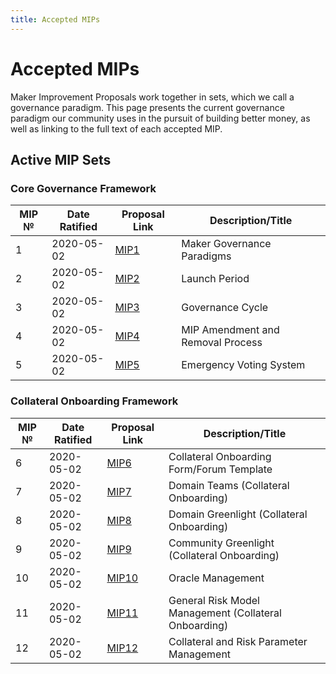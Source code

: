 ```yaml
---
title: Accepted MIPs
---
```


# Accepted MIPs

Maker Improvement Proposals work together in sets, which we call a governance paradigm. This page presents the current governance paradigm our community uses in the pursuit of building better money, as well as linking to the full text of each accepted MIP.

## Active MIP Sets 

### Core Governance Framework


|MIP № |Date Ratified | Proposal Link                     |Description/Title                                  
|------|--------------|-----------------------------------|---------------------------------------------------|
|   1  |   2020-05-02 | [MIP1](https://github.com/makerdao/mips/tree/master/MIP1)                          |Maker Governance Paradigms  |
|   2  |   2020-05-02 | [MIP2](https://github.com/makerdao/mips/tree/master/MIP2)                          |Launch Period                |
|   3  |   2020-05-02 | [MIP3](https://github.com/makerdao/mips/tree/master/MIP3)                          |Governance Cycle                 |
|   4  |   2020-05-02 | [MIP4](https://github.com/makerdao/mips/tree/master/MIP4)                          |MIP Amendment and Removal Process |
|   5  |   2020-05-02 | [MIP5](https://github.com/makerdao/mips/tree/master/MIP5)                          |Emergency Voting System         |


### Collateral Onboarding Framework


|MIP № |Date Ratified | Proposal Link                     |Description/Title                                  
|------|--------------|-----------------------------------|---------------------------------------------------|
|   6  |   2020-05-02 | [MIP6](https://github.com/makerdao/mips/tree/master/MIP6)                          |Collateral Onboarding Form/Forum Template |
|   7  |   2020-05-02 | [MIP7](https://github.com/makerdao/mips/tree/master/MIP7)                          |Domain Teams (Collateral Onboarding)  |
|   8  |   2020-05-02 | [MIP8](https://github.com/makerdao/mips/tree/master/MIP8)                          |Domain Greenlight (Collateral Onboarding)|
|   9  |   2020-05-02 | [MIP9](https://github.com/makerdao/mips/tree/master/MIP9)                          |Community Greenlight (Collateral Onboarding) |
|   10 |   2020-05-02 | [MIP10](https://github.com/makerdao/mips/tree/master/MIP10)                         |Oracle Management |
|   11 |   2020-05-02 | [MIP11](https://github.com/makerdao/mips/tree/master/MIP11)                         |General Risk Model Management (Collateral Onboarding) |
|   12 |   2020-05-02 | [MIP12](https://github.com/makerdao/mips/tree/master/MIP12)                         |Collateral and Risk Parameter Management |



